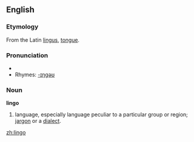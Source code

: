 ==English==

===Etymology===
From the Latin [[lingus]], [[tongue]].

===Pronunciation===
{{IPA|ˈlɪn.go}}
*{{audio|en-us-lingo.ogg|Audio (US)}}
*Rhymes: [[Rhymes:English:-ɪŋɡəʊ|-ɪŋɡəʊ]]

===Noun===
'''lingo'''
#language, especially language peculiar to a particular group or region; [[jargon]] or a [[dialect]].

[[zh:lingo]]